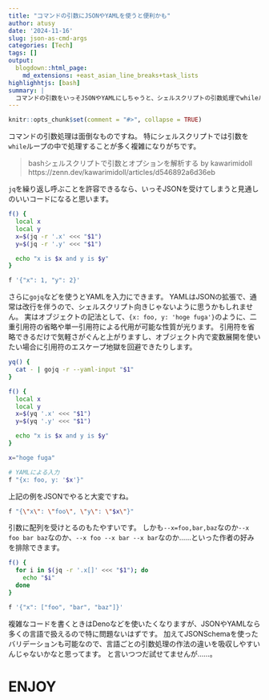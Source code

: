 ```yaml
---
title: "コマンドの引数にJSONやYAMLを使うと便利かも"
author: atusy
date: '2024-11-16'
slug: json-as-cmd-args
categories: [Tech]
tags: []
output:
  blogdown::html_page:
    md_extensions: +east_asian_line_breaks+task_lists
highlighhtjs: [bash]
summary: |
  コマンドの引数をいっそJSONやYAMLにしちゃうと、シェルスクリプトの引数処理でwhileループを回避できる、配列など複雑な値もJSONの枠組みで扱える、JSONSchemaでバリデーションできると、嬉しいことが沢山かも。
---
```


```r
knitr::opts_chunk$set(comment = "#>", collapse = TRUE)
```

コマンドの引数処理は面倒なものですね。
特にシェルスクリプトでは引数を`while`ループの中で処理することが多く複雑になりがちです。

> bashシェルスクリプトで引数とオプションを解析する by kawarimidoll \
> https://zenn.dev/kawarimidoll/articles/d546892a6d36eb

`jq`を繰り返し呼ぶことを許容できるなら、いっそJSONを受けてしまうと見通しのいいコードになると思います。

```bash
f() {
  local x
  local y
  x=$(jq -r '.x' <<< "$1")
  y=$(jq -r '.y' <<< "$1")

  echo "x is $x and y is $y"
}

f '{"x": 1, "y": 2}'
```

さらに`gojq`などを使うとYAMLを入力にできます。
YAMLはJSONの拡張で、通常は改行を伴うので、シェルスクリプト向きじゃないように思うかもしれません。
実はオブジェクトの記法として、`{x: foo, y: 'hoge fuga'}`のように、二重引用符の省略や単一引用符による代用が可能な性質が光ります。
引用符を省略できるだけで気軽さがぐんと上がりますし、オブジェクト内で変数展開を使いたい場合に引用符のエスケープ地獄を回避できたりします。

```bash
yq() {
  cat - | gojq -r --yaml-input "$1"
}

f() {
  local x
  local y
  x=$(yq '.x' <<< "$1")
  y=$(yq '.y' <<< "$1")

  echo "x is $x and y is $y"
}

x="hoge fuga"

# YAMLによる入力
f "{x: foo, y: '$x'}"
```

上記の例をJSONでやると大変ですね。

`````bash
f "{\"x\": \"foo\", \"y\": \"$x\"}"
`````

引数に配列を受けとるのもたやすいです。
しかも`--x=foo,bar,baz`なのか`--x foo bar baz`なのか、`--x foo --x bar --x bar`なのか……といった作者の好みを排除できます。

```bash
f() {
  for i in $(jq -r '.x[]' <<< "$1"); do
    echo "$i"
  done
}

f '{"x": ["foo", "bar", "baz"]}'
```

複雑なコードを書くときはDenoなどを使いたくなりますが、JSONやYAMLなら多くの言語で扱えるので特に問題ないはずです。
加えてJSONSchemaを使ったバリデーションも可能なので、言語ごとの引数処理の作法の違いを吸収しやすいんじゃないかなと思ってます。
と言いつつだ試せてませんが……。

# ENJOY
